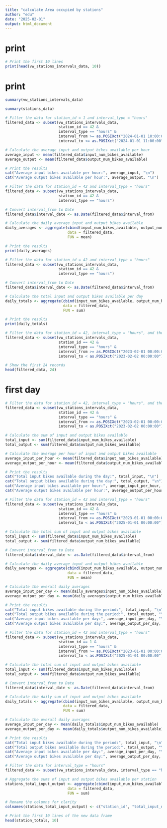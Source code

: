 ```yaml
---
title: "calculate Area occupied by stations"
author: "edu"
date: "2025-02-01"
output: html_document
---
```



# print
```r

# Print the first 10 lines
print(head(vw_stations_intervals_data, 10))
```


# print
```r

summary(vw_stations_intervals_data)
```

```r
summary(stations_data)
```


```r
# Filter the data for station_id = 1 and interval_type = "hours"
filtered_data <- subset(vw_stations_intervals_data, 
                        station_id == 42 & 
                        interval_type == "hours" & 
                        interval_from >= as.POSIXct("2024-01-01 10:00:00") & 
                        interval_to <= as.POSIXct("2024-01-01 11:00:00"))

# Calculate the average input and output bikes available per hour
average_input <- mean(filtered_data$input_num_bikes_available)
average_output <- mean(filtered_data$output_num_bikes_available)

# Print the results
cat("Average input bikes available per hour:", average_input, "\n")
cat("Average output bikes available per hour:", average_output, "\n")
```


```r
# Filter the data for station_id = 42 and interval_type = "hours"
filtered_data <- subset(vw_stations_intervals_data,
                        station_id == 42 &
                        interval_type == "hours")

# Convert interval_from to Date
filtered_data$interval_date <- as.Date(filtered_data$interval_from)

# Calculate the daily average input and output bikes available
daily_averages <- aggregate(cbind(input_num_bikes_available, output_num_bikes_available) ~ interval_date, 
                            data = filtered_data, 
                            FUN = mean)

# Print the results
print(daily_averages)
```


```r
# Filter the data for station_id = 42 and interval_type = "hours"
filtered_data <- subset(vw_stations_intervals_data,
                        station_id == 42 &
                        interval_type == "hours")

# Convert interval_from to Date
filtered_data$interval_date <- as.Date(filtered_data$interval_from)

# Calculate the total input and output bikes available per day
daily_totals <- aggregate(cbind(input_num_bikes_available, output_num_bikes_available) ~ interval_date,
                          data = filtered_data,
                          FUN = sum)

# Print the results
print(daily_totals)
```


```r
# Filter the data for station_id = 42, interval_type = "hours", and the first day
filtered_data <- subset(vw_stations_intervals_data,
                        station_id == 42 &
                        interval_type == "hours" &
                        interval_from >= as.POSIXct("2023-02-01 00:00:00") &
                        interval_to < as.POSIXct("2023-02-02 00:00:00"))

# Show the first 24 records
head(filtered_data, 24)
```


# first day
```r
# Filter the data for station_id = 42, interval_type = "hours", and the first day
filtered_data <- subset(vw_stations_intervals_data,
                        station_id == 42 &
                        interval_type == "hours" &
                        interval_from >= as.POSIXct("2023-02-01 00:00:00") &
                        interval_to < as.POSIXct("2023-02-02 00:00:00"))

# Calculate the sum of input and output bikes available
total_input <- sum(filtered_data$input_num_bikes_available)
total_output <- sum(filtered_data$output_num_bikes_available)

# Calculate the average per hour of input and output bikes available
average_input_per_hour <- mean(filtered_data$input_num_bikes_available)
average_output_per_hour <- mean(filtered_data$output_num_bikes_available)

# Print the results
cat("Total input bikes available during the day:", total_input, "\n")
cat("Total output bikes available during the day:", total_output, "\n")
cat("Average input bikes available per hour:", average_input_per_hour, "\n")
cat("Average output bikes available per hour:", average_output_per_hour, "\n")
```


```r
# Filter the data for station_id = 42 and interval_type = "hours"
filtered_data <- subset(vw_stations_intervals_data,
                        station_id == 42 &
                        interval_type == "hours" &
                        interval_from >= as.POSIXct("2023-01-01 00:00:00") &
                        interval_to < as.POSIXct("2025-01-01 00:00:00"))

# Calculate the total sum of input and output bikes available
total_input <- sum(filtered_data$input_num_bikes_available)
total_output <- sum(filtered_data$output_num_bikes_available)

# Convert interval_from to Date
filtered_data$interval_date <- as.Date(filtered_data$interval_from)

# Calculate the daily average input and output bikes available
daily_averages <- aggregate(cbind(input_num_bikes_available, output_num_bikes_available) ~ interval_date,
                            data = filtered_data,
                            FUN = mean)

# Calculate the overall daily averages
average_input_per_day <- mean(daily_averages$input_num_bikes_available)
average_output_per_day <- mean(daily_averages$output_num_bikes_available)

# Print the results
cat("Total input bikes available during the period:", total_input, "\n")
cat("Total output bikes available during the period:", total_output, "\n")
cat("Average input bikes available per day:", average_input_per_day, "\n")
cat("Average output bikes available per day:", average_output_per_day, "\n")
```



```r
# Filter the data for station_id = 42 and interval_type = "hours"
filtered_data <- subset(vw_stations_intervals_data,
                        station_id == 1 &
                        interval_type == "hours" &
                        interval_from >= as.POSIXct("2023-01-01 00:00:00") &
                        interval_to < as.POSIXct("2025-01-01 00:00:00"))

# Calculate the total sum of input and output bikes available
total_input <- sum(filtered_data$input_num_bikes_available)
total_output <- sum(filtered_data$output_num_bikes_available)

# Convert interval_from to Date
filtered_data$interval_date <- as.Date(filtered_data$interval_from)

# Calculate the daily sum of input and output bikes available
daily_totals <- aggregate(cbind(input_num_bikes_available, output_num_bikes_available) ~ interval_date,
                          data = filtered_data,
                          FUN = sum)

# Calculate the overall daily averages
average_input_per_day <- mean(daily_totals$input_num_bikes_available)
average_output_per_day <- mean(daily_totals$output_num_bikes_available)

# Print the results
cat("Total input bikes available during the period:", total_input, "\n")
cat("Total output bikes available during the period:", total_output, "\n")
cat("Average input bikes available per day:", average_input_per_day, "\n")
cat("Average output bikes available per day:", average_output_per_day, "\n")
```


```r
# Filter the data for interval_type = "hours"
filtered_data <- subset(vw_stations_intervals_data, interval_type == "hours")

# Aggregate the sums of input and output bikes available per station
stations_total_input_output <- aggregate(cbind(input_num_bikes_available, output_num_bikes_available) ~ station_id,
                            data = filtered_data,
                            FUN = sum)

# Rename the columns for clarity
colnames(stations_total_input_output) <- c("station_id", "total_input_num_bikes", "total_output_num_bikes")

# Print the first 10 lines of the new data frame
head(station_totals, 10)
```

